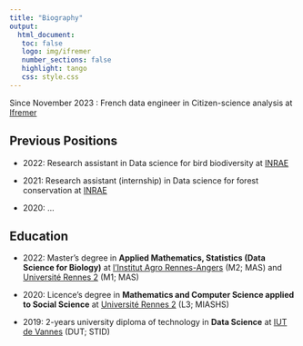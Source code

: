 ```yaml
---
title: "Biography"
output: 
  html_document:
   toc: false
   logo: img/ifremer
   number_sections: false
   highlight: tango
   css: style.css
---
```




Since November 2023 :  French data engineer in Citizen-science analysis at [Ifremer](https://ifremer.fr)

## Previous Positions

- 2022: Research assistant in Data science for bird biodiversity at [INRAE](https://inrae.fr)

- 2021: Research assistant (internship) in Data science for forest conservation at [INRAE](https://inrae.fr)

- 2020: ...


## Education

- 2022: Master's degree in **Applied Mathematics, Statistics (Data Science for Biology)** at [l'Institut Agro Rennes-Angers](https://www.institut-agro-rennes-angers.fr/formation/masters/parcours-data-science-pour-la-biologie) (M2; MAS) and [Université Rennes 2](https://formations.univ-rennes2.fr/fr/formations/master-37/master-mention-mathematiques-appliquees-statistique-parcours-sciences-des-donnees-intelligence-artificielle-JFTJBMKM.html) (M1; MAS)

- 2020: Licence's degree in **Mathematics and Computer Science applied to Social Science** at [Université Rennes 2](https://www.univ-rennes2.fr/structure/departement-miashs) (L3; MIASHS)

- 2019: 2-years university diploma of technology in **Data Science** at [IUT de Vannes](https://www.iutvannes.fr/b-u-t-science-des-donnees/) (DUT; STID)


